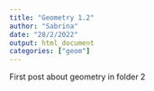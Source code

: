 ```yaml
---
title: "Geometry 1.2"
author: "Sabrina"
date: "28/2/2022"
output: html_document
categories: ["geom"]
---
```


First post about geometry in folder 2